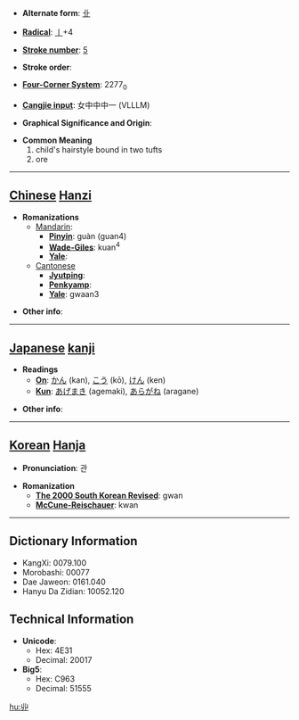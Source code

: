 * '''Alternate form''': [[卝]]

* '''[[Wiktionary:Chinese radical index| Radical]]''': [[Wiktionary:Chinese radical index 丨|丨]]+4

* '''[[Wiktionary:Chinese total strokes index|Stroke number]]''': [[Wiktionary:Chinese total strokes index 5|5]]

* '''Stroke order''': 

* '''[[Wiktionary:Chinese four corner index|Four-Corner System]]''': 2277<sub>0</sub>

* '''[[Wiktionary:Chinese Cangjie index|Cangjie input]]''': 女中中中一 (VLLLM)

* '''Graphical Significance and Origin''': 

* '''Common Meaning'''
*#child's hairstyle bound in two tufts
*# ore


----

== [[Chinese]] [[Hanzi]] ==

* '''Romanizations'''
** [[Mandarin]]:
*** '''[[Pinyin]]''': guàn (guan4)
*** '''[[Wade-Giles]]''': kuan<sup>4</sup>
*** '''[[Yale]]''': 
**[[Cantonese]]
***'''[[Jyutping]]''':
***'''[[Penkyamp]]''': 
***'''[[Yale]]''': gwaan3

* '''Other info''': 

----

== [[Japanese]] [[kanji]] ==

* '''Readings'''
** '''[[On]]''': [[かん]] (kan), [[こう]] (kō), [[けん]] (ken)
** '''[[Kun]]''': [[あげまき]] (agemaki), [[あらがね]] (aragane)

* '''Other info''':  

----

== [[Korean]] [[Hanja]] ==

* '''Pronunciation''': 관

* '''Romanization'''
** '''[[The 2000 South Korean Revised Romanization|The 2000 South Korean Revised]]''': gwan
** '''[[McCune-Reischauer]]''': kwan

----

== Dictionary Information ==

* KangXi: 0079.100
* Morobashi: 00077
* Dae Jaweon: 0161.040
* Hanyu Da Zidian: 10052.120

== Technical Information ==

* '''Unicode''':
** Hex: 4E31
** Decimal: 20017
* '''Big5''':
** Hex: C963
** Decimal: 51555

[[hu:丱]]